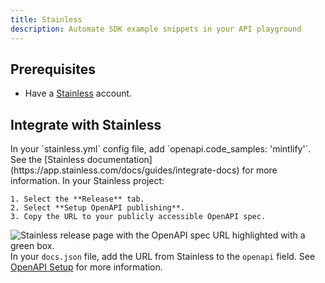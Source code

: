 ```yaml
---
title: Stainless
description: Automate SDK example snippets in your API playground
---
```


## Prerequisites

* Have a [Stainless](https://app.stainless.com) account.

## Integrate with Stainless

<Steps>
  <Step title="Set up OpenAPI decoration in Stainless.">
    In your `stainless.yml` config file, add `openapi.code_samples: 'mintlify'`. See the [Stainless documentation](https://app.stainless.com/docs/guides/integrate-docs) for more information.
  </Step>
  <Step title="Publish the URL to your OpenAPI spec.">
    In your Stainless project:
    
    1. Select the **Release** tab.
    2. Select **Setup OpenAPI publishing**.
    3. Copy the URL to your publicly accessible OpenAPI spec.

   <img
   src="/images/stainless-public-OpenAPI-spec.png"
   alt="Stainless release page with the OpenAPI spec URL highlighted with a green box."
   />
  </Step>
  <Step title="Add your OpenAPI spec URL to your `docs.json`.">
    In your `docs.json` file, add the URL from Stainless to the `openapi` field. See [OpenAPI Setup](/api-playground/openapi-setup) for more information.
  </Step>
</Steps>
